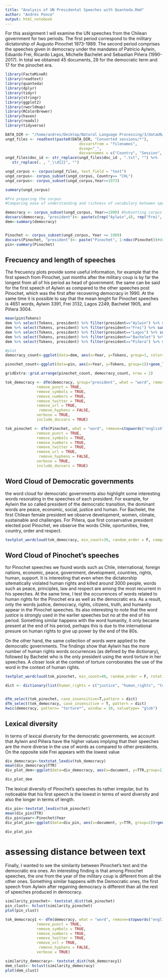 ```yaml
---
title: "Analysis of UN Presidental Speeches with Quanteda.Rmd"
author: "Andrés Ponce"
output: html_notebook
---
```



For this assignment I will examine the UN speeches from the Chilean government for two periods. The first period correspond to the military dictatorship of Augusto Pinochet 1973-1989. The second period comprises the speeches given in democracy under the mandates of Patricio Aylwin, Eduardo Frei, Ricardo Lagos, Michelle Bachelet and Sebastian Piñera (1990-2017). In total we obtained 45 documents, 28 for the democratic term and 17 for the pinochet era.

```r
library(FactoMineR)
library(readtext)
library(quanteda)
library(dplyr)
library(tidyr)
library(stringr)
library(ggplot2)
library(rworldmap)
library(RColorBrewer)
library(haven)
library(readxl)
library(tidyverse)

DATA_DIR <- "/home/andres/Desktop/Natural Language Processing/3/dataUN/" 
ungd_files <- readtext(paste0(DATA_DIR, "Converted sessions/*"), 
                                 docvarsfrom = "filenames", 
                                 dvsep="_", 
                                 docvarnames = c("Country", "Session", "Year"))
ungd_files$doc_id <- str_replace(ungd_files$doc_id , ".txt", "") %>%
   str_replace(. , "_\\d{2}", "")

```


```r
ungd_corpus <- corpus(ungd_files, text_field = "text") 
ungd_corpus<- corpus_subset(ungd_corpus, Country== "CHL")
ungd_corpus<- corpus_subset(ungd_corpus,Year>=1973)

summary(ungd_corpus)
```

```r
#Pre preparing the corpus
#Comparing ease of understanding and richness of vocabulary between speeches of Obama and Trump

democracy <- corpus_subset(ungd_corpus, Year>=1990) #Subsetting corpus to democratic governments after Pinochet
docvars(democracy, "president")<- paste(c(rep("Aylwin",4), rep("Frei", 6), rep("Lagos",6), rep("Bachelet",4), rep("Piñera",4), rep("Bachelet",4)))#docvars democratic presidents
dem<-summary(democracy)


Pinochet <- corpus_subset(ungd_corpus, Year <= 1989)
docvars(Pinochet, "president")<- paste("Pinochet", 1:ndoc(Pinochet))#docvar for pinochet
pin<-summary(Pinochet)


```


## Frecuency and length of speeches

The frecuency plots provide some useful information, for example that the first speech from Pinochet, just months after the military coup is by far the longest from all of his period as head of government. the same can be said for the first speech of Aylwin as compared to the other speeches post Pinochet, which was the first after recovering democracy in 1990. 
At the same time it is possible to say that the mean lenght for Pinochet speeches is 4651 words, Aylwin 3391, Frei 3132, Lagos 2249, Bachelet 1905, and Piñera 3004.

```r
mean(pin$Tokens)
dem %>% select(Tokens, president) %>% filter(president=="Aylwin") %>% summary()
dem %>% select(Tokens, president) %>% filter(president=="Frei") %>% summary()
dem %>% select(Tokens, president) %>% filter(president=="Lagos") %>% summary()
dem %>% select(Tokens, president) %>% filter(president=="Bachelet") %>% summary()
dem %>% select(Tokens, president) %>% filter(president=="Piñera") %>% summary()

#plot 
democracy_count<-ggplot(data=dem, aes(x=Year, y=Tokens, group=1, color= as.factor(president)))+geom_line()+geom_point()+scale_x_continuous(labels=c(seq(1990,2017,2)), breaks=seq(1990,2017,2))+theme_bw()

pinochet_count<-ggplot(data=pin, aes(x=Year, y=Tokens, group=1))+geom_line()+geom_point()+scale_x_continuous(labels=c(seq(1973,1989,2)), breaks=seq(1973,1989,2))+theme_bw()
```

```r
gridExtra::grid.arrange(pinochet_count, democracy_count, nrow = 2)
```



```r
tok_democracy <- dfm(democracy, group="president", what = "word", remove=stopwords("english"), #Tokenize democratic speeches
              remove_punct = TRUE,
              remove_symbols = TRUE,
              remove_numbers = TRUE,
              remove_twitter = TRUE,
              remove_url = TRUE,
               remove_hyphens = FALSE,
              verbose = TRUE, 
              include_docvars = TRUE)

tok_pinochet <- dfm(Pinochet, what = "word", remove=stopwords("english"), #Tokenize Pinochet regime speeches
              remove_punct = TRUE,
              remove_symbols = TRUE,
              remove_numbers = TRUE,
              remove_twitter = TRUE,
              remove_url = TRUE,
               remove_hyphens = FALSE,
              verbose = TRUE, 
              include_docvars = TRUE)

```

## Word Cloud of Democratic governments

the word cloud for democratic governments also highlight some interesting words resonating in the speeches of each president. For example, for Aylwin the so called president of the democratic transition, the dominant words are peace, economic, social, justice and human. For Bachelet, the first Chilean female president we observe development, women, climate, sustainable and challenges. For Piñera, que first conservative president elected post Pinochet, we observe the words Chile, oportunities, free, country, order and respect. 

```r
textplot_wordcloud(tok_democracy, min_count=30, random_order = F, comparison=T, rotation=.25, color= RColorBrewer::brewer.pal(5,"Dark2"))
```
## Word Cloud of Pinochet's speeches

for Pinochet speeches we found words such as Chile, international, foreign nations, economic, peace, government, development, countries, rights, human, support. It is interesting that even when the dictatorship sitematically violated human rights and killed around 3000 people, words such as peace, principles, law and respect are among the most recurrent in his speeches. At the same time, I test the occurrences of words related to human rights for the Pinochet era as well as the democratic era. As a result, only the words justice, democracy, rights, citizens, truth, and humanity appear in the Pinochet speeches. Its also interesting to note that the word justice is strongly used in the earlier speeches but no at the end of his period. Something similar happens with the word humanity, it only became present at the end of his period, perhaps this is due to the international presure on human rights to give up power by the end of the 80s.

On the other hand, the same collection of words were applied to the democratic governments. The findings show that Aylwin has the more number of human rights words occurrences (as defined by the dictionary), followed by Bachelet who is the only president using the word torture in her speeches. A closer look at the context of torture corroborates the use of the word in the context of human rights. 

```r
textplot_wordcloud(tok_pinochet, min_count=40, random_order = F, rotation=.25, color= RColorBrewer::brewer.pal(5,"Dark2"))
```

```r
dict <- dictionary(list(human_rights = c("justice", "human_rights", "torture", "tortured", "desapeared", "dina", "cni", "democracy", "rights", "humanity", "citizens", "murder", "secret_police", "ilegal", "truth", "reparations")))


dfm_select(tok_pinochet, case_insensitive=T,pattern = dict)
dfm_select(tok_democracy, case_insensitive = T, pattern = dict)
kwic(democracy, pattern= "torture*", window = 10, valuetype= "glob")
```


## Lexical diversity

In terms of lexical diversity for the democratic governments, we account that Aylwin and Piñera have the higher values implying that their speeches are the more diverse in the use of words as compared to other presidents. On the opposite side Frei appears with the lowest value 
```r
div_democracy<-textstat_lexdiv(tok_democracy)
mean(div_democracy$TTR)
div_plot_dem<-ggplot(data=div_democracy, aes(x=document, y=TTR,group=1))+geom_line()+geom_point()+theme_bw()
```

```r
div_plot_dem
```



The lexical diversity of Pinochet's speeches its rather irregular, but its noticeable that his first speech is the lowest in terms of word diversity and also the longer in terms of length.  

```r
div_pin<-textstat_lexdiv(tok_pinochet)
mean(div_pin$TTR)
div_pin$year<-Pinochet$Year
div_plot_pin<-ggplot(data=div_pin, aes(x=document, y=TTR, group=2))+geom_line()+geom_point()+theme_bw()+scale_x_discrete(breaks =div_pin$document[seq(1, length(div_pin$document), by=2)])
```


```r
div_plot_pin
```


# assessing distance between text

Finally, I wanted to see the similarity between Pinochet's text and the democratic era ones. An interesting finding is that among Pinochet speeches, the one from the year of the military coup is different from all the other ones. Something similar happens with the Democratic ones, the first speech from Aylwin after regaining democracy is different than all the rest of speeches produced in democracy. 
```r
similarity_pinochet<- textstat_dist(tok_pinochet)
pin_clust<- hclust(similarity_pinochet)
plot(pin_clust)
```

```r
tok_democracy1 <- dfm(democracy, what = "word", remove=stopwords("english"), #Tokenize democratic speeches
              remove_punct = TRUE,
              remove_symbols = TRUE,
              remove_numbers = TRUE,
              remove_twitter = TRUE,
              remove_url = TRUE,
               remove_hyphens = FALSE,
              verbose = TRUE)
```

```r
similarity_democracy<- textstat_dist(tok_democracy1)
dem_clust<- hclust(similarity_democracy)
plot(dem_clust)
```
